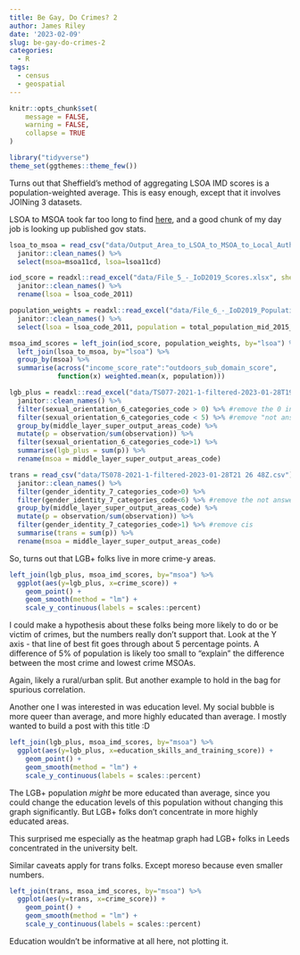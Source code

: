 ```yaml
---
title: Be Gay, Do Crimes? 2
author: James Riley
date: '2023-02-09'
slug: be-gay-do-crimes-2
categories:
  - R
tags:
  - census
  - geospatial
---
```


```r
knitr::opts_chunk$set(
	message = FALSE,
	warning = FALSE,
	collapse = TRUE
)

library("tidyverse")
theme_set(ggthemes::theme_few())

```

Turns out that Sheffield's method of aggregating LSOA IMD scores is a population-weighted average. This is easy enough, except that it involves JOINing 3 datasets.

LSOA to MSOA took far too long to find [here](https://geoportal.statistics.gov.uk/datasets/ons::output-area-to-lsoa-to-msoa-to-local-authority-district-december-2017-lookup-with-area-classifications-in-great-britain-1/explore), and a good chunk of my day job is looking up published gov stats. 

```r
lsoa_to_msoa = read_csv("data/Output_Area_to_LSOA_to_MSOA_to_Local_Authority_District_(December_2017)_Lookup_with_Area_Classifications_in_Great_Britain.csv") %>% 
  janitor::clean_names() %>% 
  select(msoa=msoa11cd, lsoa=lsoa11cd)

iod_score = readxl::read_excel("data/File_5_-_IoD2019_Scores.xlsx", sheet=2) %>% 
  janitor::clean_names() %>% 
  rename(lsoa = lsoa_code_2011)

population_weights = readxl::read_excel("data/File_6_-_IoD2019_Population_Denominators.xlsx", sheet=2) %>% 
  janitor::clean_names() %>% 
  select(lsoa = lsoa_code_2011, population = total_population_mid_2015_excluding_prisoners)
```

```r
msoa_imd_scores = left_join(iod_score, population_weights, by="lsoa") %>% 
  left_join(lsoa_to_msoa, by="lsoa") %>% 
  group_by(msoa) %>% 
  summarise(across("income_score_rate":"outdoors_sub_domain_score", 
            function(x) weighted.mean(x, population))) 
```

```r
lgb_plus = readxl::read_excel("data/TS077-2021-1-filtered-2023-01-28T19 48 00Z.xlsx") %>% 
  janitor::clean_names() %>% 
  filter(sexual_orientation_6_categories_code > 0) %>% #remove the 0 invalid rows
  filter(sexual_orientation_6_categories_code < 5) %>% #remove "not answered" instead of assuming anything
  group_by(middle_layer_super_output_areas_code) %>% 
  mutate(p = observation/sum(observation)) %>% 
  filter(sexual_orientation_6_categories_code>1) %>% 
  summarise(lgb_plus = sum(p)) %>% 
  rename(msoa = middle_layer_super_output_areas_code)
```

```r
trans = read_csv("data/TS078-2021-1-filtered-2023-01-28T21 26 48Z.csv") %>% 
  janitor::clean_names() %>% 
  filter(gender_identity_7_categories_code>0) %>% 
  filter(gender_identity_7_categories_code<6) %>% #remove the not answered awkward cases 
  group_by(middle_layer_super_output_areas_code) %>% 
  mutate(p = observation/sum(observation)) %>% 
  filter(gender_identity_7_categories_code>1) %>% #remove cis
  summarise(trans = sum(p)) %>% 
  rename(msoa = middle_layer_super_output_areas_code)
```

So, turns out that LGB+ folks live in more crime-y areas.

```r
left_join(lgb_plus, msoa_imd_scores, by="msoa") %>% 
  ggplot(aes(y=lgb_plus, x=crime_score)) +
    geom_point() +
    geom_smooth(method = "lm") +
    scale_y_continuous(labels = scales::percent)
```

I could make a hypothesis about these folks being more likely to do or be victim of crimes, but the numbers really don't support that. Look at the Y axis - that line of best fit goes through about 5 percentage points. A difference of 5% of population is likely too small to "explain" the difference between the most crime and lowest crime MSOAs.

Again, likely a rural/urban split. But another example to hold in the bag for spurious correlation.

Another one I was interested in was education level. My social bubble is more queer than average, and more highly educated than average. I mostly wanted to build a post with this title :D 

```r
left_join(lgb_plus, msoa_imd_scores, by="msoa") %>% 
  ggplot(aes(y=lgb_plus, x=education_skills_and_training_score)) +
    geom_point() +
    geom_smooth(method = "lm") +
    scale_y_continuous(labels = scales::percent)
```

The LGB+ population _might_ be more educated than average, since you could change the education levels of this population without changing this graph significantly. But LGB+ folks don't concentrate in more highly educated areas.

This surprised me especially as the heatmap graph had LGB+ folks in Leeds concentrated in the university belt. 

Similar caveats apply for trans folks. Except moreso because even smaller numbers. 


```r
left_join(trans, msoa_imd_scores, by="msoa") %>% 
  ggplot(aes(y=trans, x=crime_score)) +
    geom_point() +
    geom_smooth(method = "lm") +
    scale_y_continuous(labels = scales::percent)
```

Education wouldn't be informative at all here, not plotting it. 

